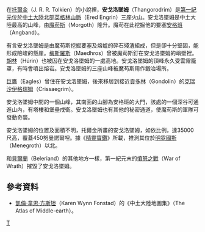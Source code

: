 在[[托爾金|托爾金]]（J. R. R. Tolkien）的小說裡，'''安戈洛墜姆'''（Thangorodrim）是[[第一紀元|第一紀元]]位於[[中土大陸|中土大陸]]北部[[英格林山脈|英格林山脈]]（Ered Engrin）三座火山。安戈洛墜姆是中土大陸最高的山峰，由[[魔苟斯|魔苟斯]]（Morgoth）隆升。魔苟在此挖掘他的要塞[[安格班|安格班]]（Angband）。

有言安戈洛墜姆是由魔苟斯挖掘要塞及熔爐的碎石殘渣組成，但是卻十分堅固，能形成險峻的懸崖。[[梅斯羅斯|梅斯羅斯]]（Maedhros）曾被魔苟斯釘在安戈洛墜姆的峭壁裡。[[胡林|胡林]]（Húrin）也被囚在安戈洛墜姆的一處高地。安戈洛墜姆的頂峰永久受雲霧籠罩，有時會噴出熔岩。安戈洛墜姆的三座山峰被魔苟斯用作鍛冶場所。

[[巨鷹|巨鷹]]（Eagles）曾住在安戈洛墜姆，後來移居到接近[[貢多林|貢多林]]（Gondolin）的[[克瑞沙伊格瑞姆|克瑞沙伊格瑞姆]]（Crissaegrim）。

安戈洛墜姆中間的一個山峰，其南面的山腳為安格班的大門，該處的一個深谷可通進山內，有塔樓和堡壘戌衛。安戈洛墜姆也有其他的秘密通道，使魔苟斯的軍隊可發動奇襲。

安戈洛墜姆的位置及面積不明，托爾金所畫的安戈洛墜姆，如依比例，達35000尺高，覆蓋450努曼諾爾哩。據《[[精靈寶鑽|精靈寶鑽]]》所載，推測其位於[[明霓國斯|明霓國斯]]（Menegroth）以北。

和[[貝爾蘭|貝爾蘭]]（Beleriand）的其他地方一樣，第一紀元末的[[憤怒之戰|憤怒之戰]]（War of Wrath）摧毀了安戈洛墜姆。

== 參考資料 ==
*[[凱倫·韋恩·方斯坦|凱倫·韋恩·方斯坦]]（Karen Wynn Fonstad）的《中土大陸地圖集》（The Atlas of Middle-earth）。

{{Arda Mountains}}

[[Category:中土大陸的地理|T]]